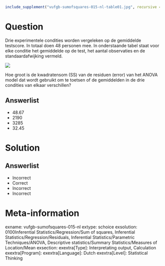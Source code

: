 ```{r, echo = FALSE, results = "hide"}
include_supplement("vufgb-sumofsquares-015-nl-table01.jpg", recursive = TRUE)
```

Question
========

Drie experimentele condities worden vergeleken op de gemiddelde testscore. In totaal doen 48 personen mee. In onderstaande tabel staat voor elke conditie het gemiddelde op de test, het aantal observaties en de standaardafwijking vermeld.

![](vufgb-sumofsquares-015-nl-table01.jpg)
  
Hoe groot is de kwadratensom (SS) van de residuen (error) van het ANOVA model dat wordt gebruikt om te toetsen of de gemiddelden in de drie condities van elkaar verschillen?  
  
Answerlist
----------
* 48.67
* 2190
* 3285
* 32.45

Solution
========

Answerlist
----------
* Incorrect
* Correct
* Incorrect
* Incorrect

Meta-information
================
exname: vufgb-sumofsquares-015-nl
extype: schoice
exsolution: 0100Inferential Statistics/Regression/Sum of squares, Inferential Statistics/Regression/Residuals, Inferential Statistics/Parametric Techniques/ANOVA, Descriptive statistics/Summary Statistics/Measures of Location/Mean
exsection: 
exextra[Type]: Interpretating output, Calculation
exextra[Program]: 
exextra[Language]: Dutch
exextra[Level]: Statistical Thinking